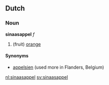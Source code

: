 ==Dutch==
===Noun===
'''sinaasappel''' ''f''

# (fruit) [[orange]]

====Synonyms====
*[[appelsien]] (used more in Flanders, Belgium)

[[nl:sinaasappel]]
[[sv:sinaasappel]]